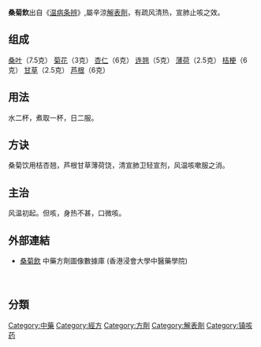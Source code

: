 {{medical}}

'''桑菊飲'''出自《[[温病条辨|温病条辨]]》,屬辛涼[[解表劑|解表劑]]，有疏风清热，宣肺止咳之效。

==组成==
[[桑叶|桑叶]]（7.5克） [[菊花|菊花]]（3克） [[杏仁|杏仁]]（6克） [[连翘|连翘]]（5克） [[薄荷|薄荷]]（2.5克） [[桔梗|桔梗]]（6克） [[甘草|甘草]]（2.5克） [[芦根|芦根]]（6克）
==用法==
水二杯，煮取一杯，日二服。
==方诀==
桑菊饮用桔杏翘，芦根甘草薄荷饶，清宣肺卫轻宣剂，风温咳嗽服之消。
==主治==
风温初起。但咳，身热不甚，口微咳。
== 外部連結 ==
* [https://sys02.lib.hkbu.edu.hk/cmfid/details.asp?lang=cht&id=F00009   桑菊飲] {{Wayback|url=https://sys02.lib.hkbu.edu.hk/cmfid/details.asp?lang=cht&id=F00009 |date=20201116083258 }} 中藥方劑圖像數據庫 (香港浸會大學中醫藥學院) {{zh}}{{en}}
　　

{{中医小作品}}


==分類==
[[Category:中藥|Category:中藥]]
[[Category:經方|Category:經方]]
[[Category:方劑|Category:方劑]]
[[Category:解表劑|Category:解表劑]]
[[Category:镇咳药|Category:镇咳药]]